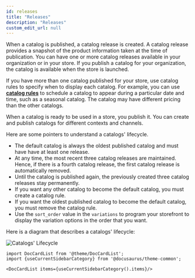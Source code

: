 ```yaml
---
id: releases
title: "Releases"
description: "Releases"
custom_edit_url: null
---
```




When a catalog is published, a catalog release is created. A catalog release provides a snapshot of the product information taken at the time of publication. You can have one or more catalog releases available in your organization or in your store. If you publish a catalog for your organization, the catalog is available when the store is launched.

If you have more than one catalog published for your store, use catalog rules to specify when to display each catalog. For example, you can use [**catalog rules**](#tag/Rules) to schedule a catalog to appear during a particular date and time, such as a seasonal catalog. The catalog may have different pricing than the other catalogs.

When a catalog is ready to be used in a store, you publish it. You can create and publish catalogs for different contexts and channels.

Here are some pointers to understand a catalogs' lifecycle.

- The default catalog is always the oldest published catalog and must have have at least one release.
- At any time, the most recent three catalog releases are maintained. Hence, if there is a fourth catalog release, the first catalog release is automatically removed.
- Until the catalog is published again, the previously created three catalog releases stay permanently.
- If you want any other catalog to become the default catalog, you must create a catalog rule.
- If you want the oldest published catalog to become the default catalog, you must remove the catalog rule.
- Use the `sort_order` value in the `variations` to program your storefront to display the variation options in the order that you want.

Here is a diagram that describes a catalogs' lifecycle:

![Catalogs' Lifecycle](/assets/catalog-lifecycle.png)




```mdx-code-block
import DocCardList from '@theme/DocCardList';
import {useCurrentSidebarCategory} from '@docusaurus/theme-common';

<DocCardList items={useCurrentSidebarCategory().items}/>
```
      